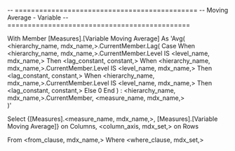 -- =============================================
-- Moving Average - Variable
-- =============================================

With
		Member [Measures].[Variable Moving Average] As
		'Avg(
		   <hierarchy_name, mdx_name,>.CurrentMember.Lag(
			 Case
			 When <hierarchy_name, mdx_name,>.CurrentMember.Level IS <level_name, mdx_name,>
		     Then <lag_constant, constant,>
			 When <hierarchy_name, mdx_name,>.CurrentMember.Level IS <level_name, mdx_name,>
			 Then <lag_constant, constant,>
			 When <hierarchy_name, mdx_name,>.CurrentMember.Level IS <level_name, mdx_name,>
			 Then <lag_constant, constant,>
		     Else 0
		     End
		     ) : <hierarchy_name, mdx_name,>.CurrentMember,
		   <measure_name, mdx_name,>					   	
		)'

Select	{[Measures].<measure_name, mdx_name,>, [Measures].[Variable Moving Average]} on Columns,
		<column_axis, mdx_set,> on Rows

From	<from_clause, mdx_name,>
Where	<where_clause, mdx_set,>





